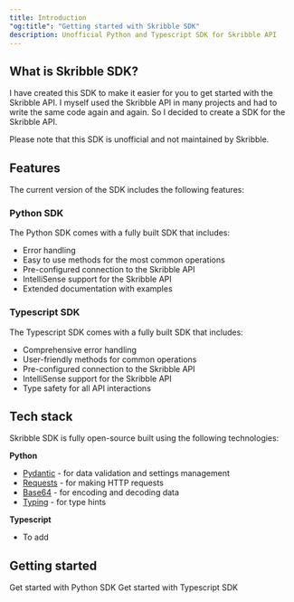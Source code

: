 ```yaml
---
title: Introduction
"og:title": "Getting started with Skribble SDK"
description: Unofficial Python and Typescript SDK for Skribble API
---
```


## What is Skribble SDK?

I have created this SDK to make it easier for you to get started with the Skribble API. I myself used the Skribble API in many projects and had to write the same code again and again. So I decided to create a SDK for the Skribble API.

<Note>
  Please note that this SDK is unofficial and not maintained by Skribble.
</Note>

## Features
The current version of the SDK includes the following features:

### **Python SDK**
The Python SDK comes with a fully built SDK that includes:

- Error handling
- Easy to use methods for the most common operations
- Pre-configured connection to the Skribble API
- IntelliSense support for the Skribble API
- Extended documentation with examples

### **Typescript SDK**
The Typescript SDK comes with a fully built SDK that includes:

- Comprehensive error handling
- User-friendly methods for common operations
- Pre-configured connection to the Skribble API
- IntelliSense support for the Skribble API
- Type safety for all API interactions

## Tech stack

Skribble SDK is fully open-source built using the following technologies:

**Python**

- [Pydantic](https://pydantic-docs.helpmanual.io/) - for data validation and settings management
- [Requests](https://docs.python-requests.org/en/latest/) - for making HTTP requests
- [Base64](https://docs.python.org/3/library/base64.html) - for encoding and decoding data
- [Typing](https://docs.python.org/3/library/typing.html) - for type hints

**Typescript**

- To add

## Getting started

<CardGroup cols={2}>
  <Card title="Python SDK" icon="python" href="python-sdk">
    Get started with Python SDK
  </Card>
  <Card title="Typescript SDK" icon="js" href="typescript-sdk">
    Get started with Typescript SDK
  </Card>
</CardGroup>